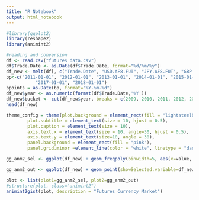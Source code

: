```yaml
---
title: "R Notebook"
output: html_notebook
---
```

```r
#library(ggplot2)
library(reshape2)
library(animint2)
```

```r
#reading and conversion
df <- read.csv("futures data.csv")
df$Trade.Date <- as.Date(df$Trade.Date, format="%d/%m/%y")
df_new <- melt(df[, c("Trade.Date", "USD.AF8.FUT", "JPY.AF8.FUT", "GBP.AF8.FUT", "EUR.AF8.FUT")], id="Trade.Date")
bp<-c("2011-01-01", "2012-01-01", "2013-01-01", "2014-01-01", "2015-01-01", "2016-01-01", 
           "2017-01-01", "2018-01-01")
bpoints = as.Date(bp, format="%Y-%m-%d")
df_new$year <- as.numeric(format(df$Trade.Date,'%Y'))
df_new$bucket <- cut(df_new$year, breaks = c(2009, 2010, 2011, 2012, 2013, 2014, 2015, 2016, 2017, 2018))
head(df_new)
```

```r
theme_config = theme(plot.background = element_rect(fill = "lightsteelblue2", colour = "red"), plot.title = element_text(size = 20, face="bold", hjust = 0.5), 
        plot.subtitle = element_text(size = 10, hjust = 0.5), 
        plot.caption = element_text(size = 10), 
        axis.text.x = element_text(size = 10, angle=30, hjust = 0.5), 
        axis.text.y = element_text(size=10, angle = 30), 
        panel.background = element_rect(fill = "pink"),
        panel.grid.minor =element_line(color = "white", linetype = "dashed")) 

gg_anm2_sel <- ggplot(df_new) + geom_freqpoly(binwidth=5, aes(x=value, color=variable), showSelected.variable=df_new$variable) + labs(title="Futures FX Data: Frequency Polygon", subtitle="2010-2018", x="Price", y="Count", caption="Source: MSEI") + theme_config  + scale_x_continuous(breaks=seq(0, 150, 5))

gg_anm2_out <- ggplot(df_new) + geom_point(showSelected.variable=df_new$bucket, aes(x=df_new$Trade.Date, y=value, color=variable, fill= bucket)) + labs(title="Futures FX Data: Data Points", subtitle="As per year selected", x="Dates", y="Future Exchange Rate(INR)", caption="Source: MSEI") + theme_config 

plot <- list(plot1=gg_anm2_sel, plot2=gg_anm2_out)
#structure(plot, class="animint2")
animint2gist(plot, description = "Futures Currency Market")
```

